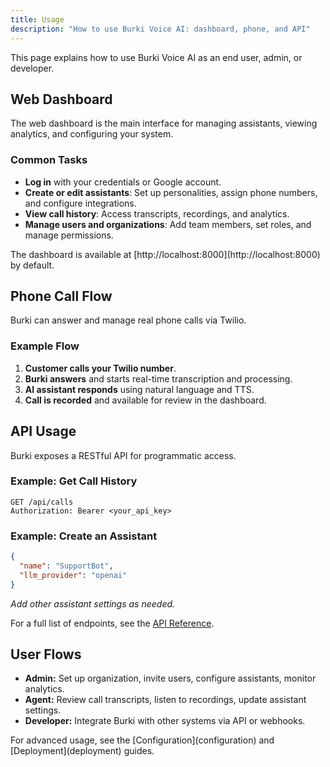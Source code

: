 ```yaml
---
title: Usage
description: "How to use Burki Voice AI: dashboard, phone, and API"
---
```


This page explains how to use Burki Voice AI as an end user, admin, or developer.

## Web Dashboard
The web dashboard is the main interface for managing assistants, viewing analytics, and configuring your system.

### Common Tasks
- **Log in** with your credentials or Google account.
- **Create or edit assistants**: Set up personalities, assign phone numbers, and configure integrations.
- **View call history**: Access transcripts, recordings, and analytics.
- **Manage users and organizations**: Add team members, set roles, and manage permissions.

<Callout type="info">
The dashboard is available at [http://localhost:8000](http://localhost:8000) by default.
</Callout>

## Phone Call Flow
Burki can answer and manage real phone calls via Twilio.

### Example Flow
1. **Customer calls your Twilio number**.
2. **Burki answers** and starts real-time transcription and processing.
3. **AI assistant responds** using natural language and TTS.
4. **Call is recorded** and available for review in the dashboard.

## API Usage
Burki exposes a RESTful API for programmatic access.

### Example: Get Call History
```http
GET /api/calls
Authorization: Bearer <your_api_key>
```

### Example: Create an Assistant
```json
{
  "name": "SupportBot",
  "llm_provider": "openai"
}
```
*Add other assistant settings as needed.*

For a full list of endpoints, see the [API Reference](api-reference/introduction).

## User Flows
- **Admin:** Set up organization, invite users, configure assistants, monitor analytics.
- **Agent:** Review call transcripts, listen to recordings, update assistant settings.
- **Developer:** Integrate Burki with other systems via API or webhooks.

<Callout type="success">
For advanced usage, see the [Configuration](configuration) and [Deployment](deployment) guides. 
</Callout>